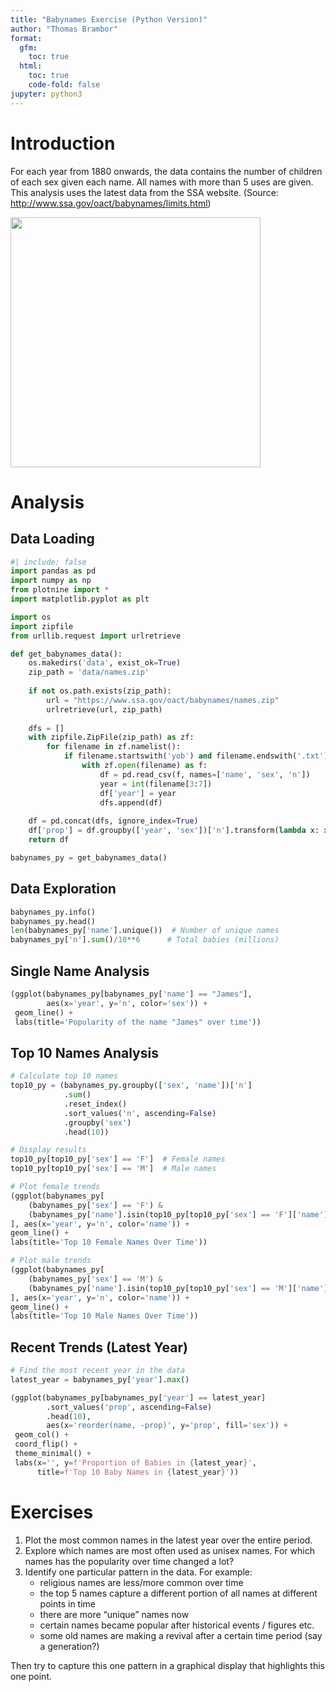 ```yaml
---
title: "Babynames Exercise (Python Version)"
author: "Thomas Brambor"
format:
  gfm:
    toc: true
  html:
    toc: true
    code-fold: false
jupyter: python3
---
```


# Introduction

For each year from 1880 onwards, the data contains the number of children of each sex given each name. All names with more than 5 uses are given. This analysis uses the latest data from the SSA website.
(Source: <http://www.ssa.gov/oact/babynames/limits.html>)

![](baby-names-wordcloud.jpg){width=400px}

# Analysis

## Data Loading

```python
#| include: false
import pandas as pd
import numpy as np
from plotnine import *
import matplotlib.pyplot as plt
```

```python
import os
import zipfile
from urllib.request import urlretrieve

def get_babynames_data():
    os.makedirs('data', exist_ok=True)
    zip_path = 'data/names.zip'
    
    if not os.path.exists(zip_path):
        url = "https://www.ssa.gov/oact/babynames/names.zip"
        urlretrieve(url, zip_path)
    
    dfs = []
    with zipfile.ZipFile(zip_path) as zf:
        for filename in zf.namelist():
            if filename.startswith('yob') and filename.endswith('.txt'):
                with zf.open(filename) as f:
                    df = pd.read_csv(f, names=['name', 'sex', 'n'])
                    year = int(filename[3:7])
                    df['year'] = year
                    dfs.append(df)
    
    df = pd.concat(dfs, ignore_index=True)
    df['prop'] = df.groupby(['year', 'sex'])['n'].transform(lambda x: x / x.sum())
    return df

babynames_py = get_babynames_data()
```

## Data Exploration

```python
babynames_py.info()
babynames_py.head()
len(babynames_py['name'].unique())  # Number of unique names
babynames_py['n'].sum()/10**6      # Total babies (millions)
```

## Single Name Analysis

```python
(ggplot(babynames_py[babynames_py['name'] == "James"], 
        aes(x='year', y='n', color='sex')) +
 geom_line() +
 labs(title='Popularity of the name "James" over time'))
```

## Top 10 Names Analysis

```python
# Calculate top 10 names
top10_py = (babynames_py.groupby(['sex', 'name'])['n']
            .sum()
            .reset_index()
            .sort_values('n', ascending=False)
            .groupby('sex')
            .head(10))

# Display results
top10_py[top10_py['sex'] == 'F']  # Female names
top10_py[top10_py['sex'] == 'M']  # Male names

# Plot female trends
(ggplot(babynames_py[
    (babynames_py['sex'] == 'F') & 
    (babynames_py['name'].isin(top10_py[top10_py['sex'] == 'F']['name']))
], aes(x='year', y='n', color='name')) +
geom_line() +
labs(title='Top 10 Female Names Over Time'))

# Plot male trends
(ggplot(babynames_py[
    (babynames_py['sex'] == 'M') & 
    (babynames_py['name'].isin(top10_py[top10_py['sex'] == 'M']['name']))
], aes(x='year', y='n', color='name')) +
geom_line() +
labs(title='Top 10 Male Names Over Time'))
```

## Recent Trends (Latest Year)

```python
# Find the most recent year in the data
latest_year = babynames_py['year'].max()

(ggplot(babynames_py[babynames_py['year'] == latest_year]
        .sort_values('prop', ascending=False)
        .head(10),
        aes(x='reorder(name, -prop)', y='prop', fill='sex')) +
 geom_col() +
 coord_flip() +
 theme_minimal() +
 labs(x='', y=f'Proportion of Babies in {latest_year}',
      title=f'Top 10 Baby Names in {latest_year}'))
```

# Exercises

1. Plot the most common names in the latest year over the entire period.
2. Explore which names are most often used as unisex names. For which names has the popularity over time changed a lot?
3. Identify one particular pattern in the data. For example:
    - religious names are less/more common over time
    - the top 5 names capture a different portion of all names at different points in time
    - there are more "unique" names now
    - certain names became popular after historical events / figures etc.
    - some old names are making a revival after a certain time period (say a generation?)
    
Then try to capture this one pattern in a graphical display that highlights this one point. 